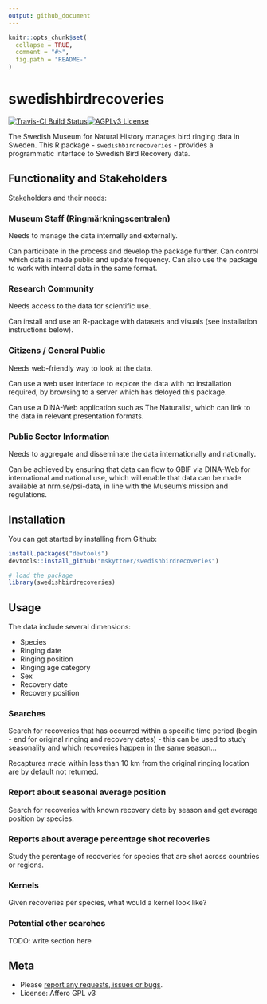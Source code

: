 ```yaml
---
output: github_document
---
```


<!-- README.md is generated from README.Rmd. Please edit that file -->

```r
knitr::opts_chunk$set(
  collapse = TRUE,
  comment = "#>",
  fig.path = "README-"
)
```

# swedishbirdrecoveries

[![Travis-CI Build Status](https://travis-ci.org/mskyttner/swedishbirdrecoveries.svg?branch=master)](https://travis-ci.org/mskyttner/swedishbirdrecoveries)[![AGPLv3 License](http://img.shields.io/badge/license-AGPLv3-blue.svg)](LICENSE)

The Swedish Museum for Natural History manages bird ringing data in Sweden. This R package - `swedishbirdrecoveries` - provides a programmatic interface to Swedish Bird Recovery data.

## Functionality and Stakeholders

Stakeholders and their needs: 

### Museum Staff (Ringmärkningscentralen)

Needs to manage the data internally and externally. 

Can participate in the process and develop the package further. Can control which data is made public and update frequency. Can also use the package to work with internal data in the same format.

### Research Community

Needs access to the data for scientific use. 

Can install and use an R-package with datasets and visuals (see installation instructions below).

### Citizens / General Public

Needs web-friendly way to look at the data. 

Can use a web user interface to explore the data with no installation required, by browsing to a server which has deloyed this package.

Can use a DINA-Web application such as The Naturalist, which can link to the data in relevant presentation formats.

### Public Sector Information

Needs to aggregate and disseminate the data internationally and nationally.

Can be achieved by ensuring that data can flow to GBIF via DINA-Web for international and national use, which will enable that data can be made available at nrm.se/psi-data, in line with the Museum's mission and regulations.

## Installation

You can get started by installing from Github: 

```r
install.packages("devtools")
devtools::install_github("mskyttner/swedishbirdrecoveries")

# load the package
library(swedishbirdrecoveries)
```

## Usage

The data include several dimensions:

- Species
- Ringing date
- Ringing position
- Ringing age category
- Sex
- Recovery date
- Recovery position

### Searches

Search for recoveries that has occurred within a specific time period (begin - end for original ringing and recovery dates) - this can be used to study seasonality and which recoveries happen in the same season...

Recaptures made within less than 10 km from the original ringing location are by default not returned.

### Report about seasonal average position

Search for recoveries with known recovery date by season and get average position by species.

### Reports about average percentage shot recoveries

Study the perentage of recoveries for species that are shot across countries or regions.

### Kernels

Given recoveries per species, what would a kernel look like?

### Potential other searches

  TODO: write section here
  
## Meta

* Please [report any requests, issues or bugs](https://github.com/mskyttner/swedishbirdrecoveries/issues).
* License: Affero GPL v3
